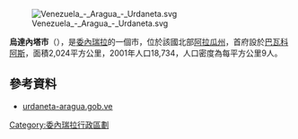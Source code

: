 [[Image:Venezuela_-_Aragua_-_Urdaneta.svg|right]]

'''烏達內塔市'''（{{lang-es|Municipio Urdaneta}}），是[[委內瑞拉|委內瑞拉]]的一個市，位於該國北部[[阿拉瓜州|阿拉瓜州]]，首府設於[[巴瓦科阿斯|巴瓦科阿斯]]，面積2,024平方公里，2001年人口18,734，人口密度為每平方公里9人。

==參考資料==
*[https://web.archive.org/web/20080323072258/http://urdaneta-aragua.gob.ve/portal-alcaldias/ urdaneta-aragua.gob.ve] {{es icon}}

{{Venezuela-geo-stub}}
[[Category:委內瑞拉行政區劃|Category:委內瑞拉行政區劃]]